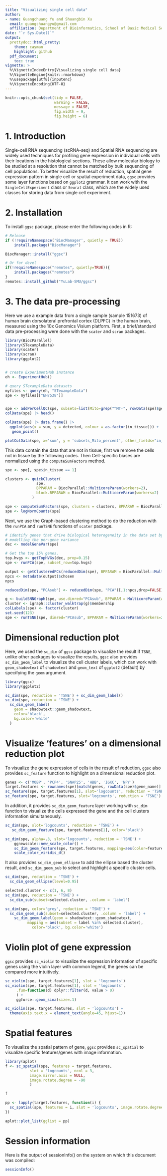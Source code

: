 ```yaml
---
title: "Visualizing single cell data"
author: 
- name: Guangchuang Yu and Shuangbin Xu
  email: guangchuangyu@gmail.com
  affiliation: Department of Bioinformatics, School of Basic Medical Sciences, Southern Medical University
date: "`r Sys.Date()`"
output:
  prettydoc::html_pretty:
    theme: cayman
    highlight: github
  pdf_document:
    toc: true
vignette: >
  %\VignetteIndexEntry{Visualizing single cell data}
  %\VignetteEngine{knitr::rmarkdown}
  %\usepackage[utf8]{inputenc}
  %\VignetteEncoding{UTF-8}
---
```


```r
knitr::opts_chunk$set(tidy = FALSE,
                      warning = FALSE,
                      message = FALSE, 
                      fig.width = 9,
                      fig.height = 6)
```

# 1. Introduction

Single-cell RNA sequencing (scRNA-seq) and Spatial RNA sequencing are widely used techniques for profiling gene expression in individual cells with their locations in the histological sections. These allow molecular biology to be studied at a resolution that cannot be matched by bulk sequencing of cell populations. To better visualize the result of reduction, spatial gene expression pattern in single cell or spatial experiment data, `ggsc` provides some layer functions based on `ggplot2` grammar. It can work with the `SingleCellExperiment` class or `Seurat` class, which are the widely used classes for storing data from single cell experiment.


# 2. Installation


To install `ggsc` package, please enter the following codes in R:

```r

# Release
if (!requireNamespace('BiocManager', quietly = TRUE))
    install.package("BiocManager")

BiocManager::install("ggsc")

# Or for devel
if(!requireNamespace("remotes", quietly=TRUE)){
    install.packages("remotes")
}
remotes::install_github("YuLab-SMU/ggsc")
```

# 3. The data pre-processing

Here we use a example data from a single sample (sample 151673) of human brain dorsolateral prefrontal cortex (DLPFC) in the human brain, measured using the 10x Genomics Visium platform. First, a brief/standard data pre-processing were done with the `scater` and `scran` packages.

```r
library(BiocParallel)
library(STexampleData)
library(scater)
library(scran)
library(ggplot2)


# create ExperimentHub instance
eh <- ExperimentHub()

# query STexampleData datasets
myfiles <- query(eh, "STexampleData")
spe <- myfiles[["EH7538"]]


spe <- addPerCellQC(spe, subsets=list(Mito=grep("^MT-", rowData(spe)$gene_name)))
colData(spe) |> head()

colData(spe) |> data.frame() |> 
  ggplot(aes(x = sum, y = detected, colour = as.factor(in_tissue))) +
   geom_point() 

plotColData(spe, x='sum', y = 'subsets_Mito_percent', other_fields="in_tissue") + facet_wrap(~in_tissue)

```

This data contain the data that are not in tissue, first we remove the cells not in tissue by the following codes. Then Cell-specific biases are normalized using the `computeSumFactors` method.

```r

spe <- spe[, spe$in_tissue == 1]

clusters <- quickCluster(
              spe, 
              BPPARAM = BiocParallel::MulticoreParam(workers=2), 
              block.BPPARAM = BiocParallel::MulticoreParam(workers=2)
            )

spe <- computeSumFactors(spe, clusters = clusters, BPPARAM = BiocParallel::MulticoreParam(workers=2))
spe <- logNormCounts(spe)

```

Next, we use the Graph-based clustering method to do the reduction with the `runPCA` and `runTSNE` functions of `scater` package.

```r
# identify genes that drive biological heterogeneity in the data set by 
# modelling the per-gene variance
dec <- modelGeneVar(spe)

# Get the top 15% genes.
top.hvgs <- getTopHVGs(dec, prop=0.15)
spe <- runPCA(spe, subset_row=top.hvgs)

output <- getClusteredPCs(reducedDim(spe), BPPARAM = BiocParallel::MulticoreParam(workers=2))
npcs <- metadata(output)$chosen
npcs

reducedDim(spe, "PCAsub") <- reducedDim(spe, "PCA")[,1:npcs,drop=FALSE]

g <- buildSNNGraph(spe, use.dimred="PCAsub", BPPARAM = MulticoreParam(workers=2))
cluster <- igraph::cluster_walktrap(g)$membership
colLabels(spe) <- factor(cluster)
set.seed(123)
spe <- runTSNE(spe, dimred="PCAsub", BPPARAM = MulticoreParam(workers=2))
```



# Dimensional reduction plot

Here, we used the `sc_dim` of `ggsc` package to visualize the result if `TSNE`, unlike other packages to visualize the results, `ggsc` also provides `sc_dim_geom_label` to visualize the cell cluster labels, which can work with `geom_shadowtext` of `shadowtext` and `geom_text` of `ggplot2` (default) by specifying the `geom` argument.


```r
library(ggsc)
library(ggplot2)

sc_dim(spe, reduction = 'TSNE') + sc_dim_geom_label()
sc_dim(spe, reduction = 'TSNE') + 
  sc_dim_geom_label(
    geom = shadowtext::geom_shadowtext,
    color='black', 
    bg.color='white'
  )
```

# Visualize ‘features’ on a dimensional reduction plot

To visualize the gene expression of cells in the result of reduction, `ggsc` also provides `sc_feature` function to highlight on a dimensional reduction plot.


```r
genes <- c('MOBP', 'PCP4', 'SNAP25', 'HBB', 'IGKC', 'NPY')
target.features <- rownames(spe)[match(genes, rowData(spe)$gene_name)]
sc_feature(spe, target.features[1], slot='logcounts', reduction = 'TSNE')
sc_feature(spe, target.features, slot='logcounts', reduction = 'TSNE')
```

In addition, it provides `sc_dim_geom_feature` layer working with `sc_dim` function to visualize the cells expressed the gene and the cell clusters information simultaneously.

```r
sc_dim(spe, slot='logcounts', reduction = 'TSNE') +
   sc_dim_geom_feature(spe, target.features[1], color='black')

sc_dim(spe, alpha=.3, slot='logcounts', reduction = 'TSNE') + 
    ggnewscale::new_scale_color() + 
    sc_dim_geom_feature(spe, target.features, mapping=aes(color=features)) +
    scale_color_viridis_d()

```

It also provides `sc_dim_geom_ellipse` to add the ellipse based the cluster result, and `sc_dim_geom_sub` to select and highlight a specific cluster cells. 

```r

sc_dim(spe, reduction = 'TSNE') +
  sc_dim_geom_ellipse(level=0.95)

selected.cluster <- c(1, 6, 8)
sc_dim(spe, reduction = 'TSNE') +
  sc_dim_sub(subset=selected.cluster, .column = 'label')

sc_dim(spe, color='grey', reduction = 'TSNE') + 
  sc_dim_geom_sub(subset=selected.cluster, .column = 'label') + 
    sc_dim_geom_label(geom = shadowtext::geom_shadowtext, 
          mapping = aes(subset = label %in% selected.cluster),
            color='black', bg.color='white')  
```

# Violin plot of gene expression

`ggsc` provides `sc_violin` to visualize the expression information of specific genes using the violin layer with common legend, the genes can be compared more intuitively.

```r
sc_violin(spe, target.features[1], slot = 'logcounts')
sc_violin(spe, target.features[1], slot = 'logcounts', 
     .fun=function(d) dplyr::filter(d, value > 0)
     ) + 
     ggforce::geom_sina(size=.1)

sc_violin(spe, target.features, slot = 'logcounts') + 
  theme(axis.text.x = element_text(angle=45, hjust=1))
```

# Spatial features

To visualize the spatial pattern of gene, `ggsc` provides `sc_spatial` to visualize specific features/genes with image information.


```r
library(aplot)
f <- sc_spatial(spe, features = target.features, 
           slot = 'logcounts', ncol = 3, 
           image.mirror.axis = NULL,
           image.rotate.degree = -90
           )

f

pp <- lapply(target.features, function(i) {
  sc_spatial(spe, features = i, slot = 'logcounts', image.rotate.degree = -90, image.mirror.axis = NULL)
})

aplot::plot_list(gglist = pp)
```

# Session information

Here is the output of sessionInfo() on the system on which this document was compiled:

```r
sessionInfo()
```
